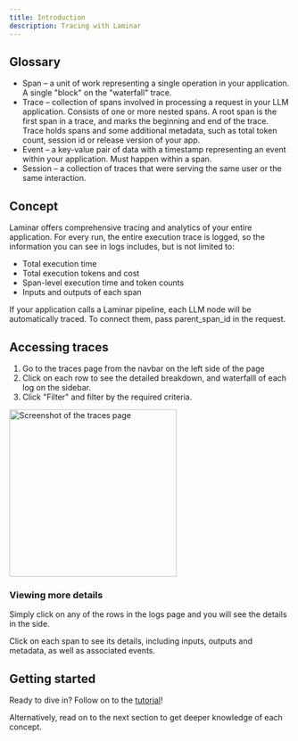 ```yaml
---
title: Introduction
description: Tracing with Laminar
---
```


## Glossary

- Span – a unit of work representing a single operation in your application. A single "block" on the "waterfall" trace.
- Trace – collection of spans involved in processing a request in your LLM application.
Consists of one or more nested spans. A root span is the first span in a trace, and marks the beginning and end of the trace.
Trace holds spans and some additional metadata, such as total token count, session id or release version of your app.
- Event – a key-value pair of data with a timestamp representing an event within your application. Must happen within a span.
- Session – a collection of traces that were serving the same user or the same interaction.

## Concept

Laminar offers comprehensive tracing and analytics of your entire application.
For every run, the entire execution trace is logged, so the information you can see in logs includes, but is not limited to:

- Total execution time
- Total execution tokens and cost
- Span-level execution time and token counts
- Inputs and outputs of each span

<Info>
    If your application calls a Laminar pipeline, each LLM node will be automatically traced. To connect them, pass parent_span_id in the request.
</Info>

## Accessing traces

1. Go to the traces page from the navbar on the left side of the page
1. Click on each row to see the detailed breakdown, and waterfalll of each log on the sidebar.
1. Click "Filter" and filter by the required criteria.

<Frame caption="Example traces page">
<img height="300" src="/images/traces/traces-page.png" alt="Screenshot of the traces page"/>
</Frame>

### Viewing more details

Simply click on any of the rows in the logs page and you will see the details in the side.

Click on each span to see its details, including inputs, outputs and metadata, as well as associated events.

## Getting started

Ready to dive in? Follow on to the [tutorial](/tutorials/python-decorator-instrumentation)!

Alternatively, read on to the next section to get deeper knowledge of each concept.
